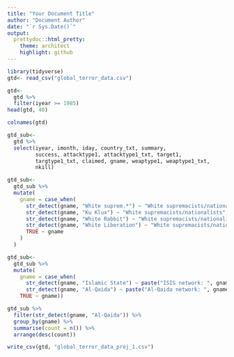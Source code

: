 ```yaml
---
title: "Your Document Title"
author: "Document Author"
date: "`r Sys.Date()`"
output:
  prettydoc::html_pretty:
    theme: architect
    highlight: github
---
```


```r
library(tidyverse)
gtd<- read_csv("global_terror_data.csv")
```


```r
gtd<- 
  gtd %>% 
  filter(iyear >= 1985)
head(gtd, 40)
```

```r
colnames(gtd)
```

```r
gtd_sub<- 
  gtd %>%
  select(iyear, imonth, iday, country_txt, summary,
         success, attacktype1, attacktype1_txt, target1,
         targtype1_txt, claimed, gname, weaptype1, weaptype1_txt,
         nkill)
```



```r
gtd_sub<-
  gtd_sub %>% 
  mutate(
    gname = case_when(
      str_detect(gname, "White suprem.*") ~ "White supremacists/nationalists",
      str_detect(gname, "Ku Klux") ~ "White supremacists/nationalists",
      str_detect(gname, "White Rabbit") ~ "White supremacists/nationalists",
      str_detect(gname, "White Liberation") ~ "White supremacists/nationalists",
      TRUE ~ gname
    )
  )
```



```r
gtd_sub<- 
  gtd_sub %>%
  mutate(
    gname = case_when(
      str_detect(gname, "Islamic State") ~ paste("ISIS network: ", gname),
      str_detect(gname, "Al-Qaida") ~ paste("Al-Qaida network: ", gname),
    TRUE ~ gname))
```


```r
gtd_sub %>%
  filter(str_detect(gname, "Al-Qaida")) %>%
  group_by(gname) %>%
  summarise(count = n()) %>%
  arrange(desc(count))
```








```r
write_csv(gtd, "global_terror_data_proj_1.csv")
```


